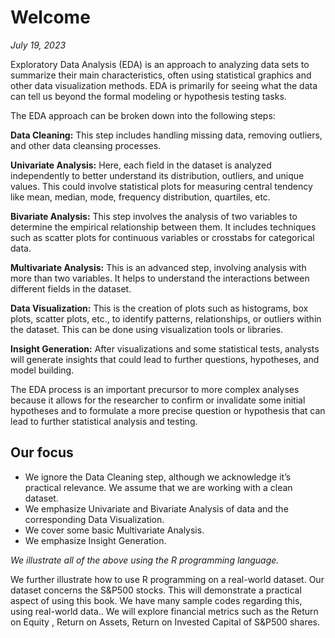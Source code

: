 # Welcome {.unnumbered}

*July 19, 2023*

Exploratory Data Analysis (EDA) is an approach to analyzing data sets to summarize their main characteristics, often using statistical graphics and other data visualization methods. EDA is primarily for seeing what the data can tell us beyond the formal modeling or hypothesis testing tasks.

The EDA approach can be broken down into the following steps:

**Data Cleaning:** This step includes handling missing data, removing outliers, and other data cleansing processes.

**Univariate Analysis:** Here, each field in the dataset is analyzed independently to better understand its distribution, outliers, and unique values. This could involve statistical plots for measuring central tendency like mean, median, mode, frequency distribution, quartiles, etc.

**Bivariate Analysis:** This step involves the analysis of two variables to determine the empirical relationship between them. It includes techniques such as scatter plots for continuous variables or crosstabs for categorical data.

**Multivariate Analysis:** This is an advanced step, involving analysis with more than two variables. It helps to understand the interactions between different fields in the dataset.

**Data Visualization:** This is the creation of plots such as histograms, box plots, scatter plots, etc., to identify patterns, relationships, or outliers within the dataset. This can be done using visualization tools or libraries.

**Insight Generation:** After visualizations and some statistical tests, analysts will generate insights that could lead to further questions, hypotheses, and model building.

The EDA process is an important precursor to more complex analyses because it allows for the researcher to confirm or invalidate some initial hypotheses and to formulate a more precise question or hypothesis that can lead to further statistical analysis and testing.

## Our focus

-   We ignore the Data Cleaning step, although we acknowledge it's practical relevance. We assume that we are working with a clean dataset.
-   We emphasize Univariate and Bivariate Analysis of data and the corresponding Data Visualization.
-   We cover some basic Multivariate Analysis.
-   We emphasize Insight Generation.

*We illustrate all of the above using the R programming language.*

We further illustrate how to use R programming on a real-world dataset. Our dataset concerns the S&P500 stocks. This will demonstrate a practical aspect of using this book. We have many sample codes regarding this, using real-world data.. We will explore financial metrics such as the Return on Equity , Return on Assets, Return on Invested Capital of S&P500 shares.
